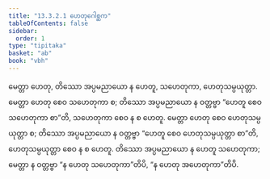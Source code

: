 ```yaml
---
title: "13.3.2.1 ဟေတုဂေါစ္ဆက"
tableOfContents: false
sidebar:
  order: 1
type: "tipitaka"
basket: "ab"
book: "vbh"
---
```



<DynamicBreadcrumb />

<Division number="702" book="vbh">

<Paragraph number="2054" book="vbh">
မေတ္တာ ဟေတု, တိဿော အပ္ပမညာယော န ဟေတူ, သဟေတုကာ, ဟေတုသမ္ပယုတ္တာ. မေတ္တာ ဟေတု စေဝ သဟေတုကာ စ; တိဿော အပ္ပမညာယော န ဝတ္တဗ္ဗာ “ဟေတူ စေဝ သဟေတုကာ စာ”တိ, သဟေတုကာ စေဝ န စ ဟေတူ. မေတ္တာ ဟေတု စေဝ ဟေတုသမ္ပယုတ္တာ စ; တိဿော အပ္ပမညာယော န ဝတ္တဗ္ဗာ “ဟေတူ စေဝ ဟေတုသမ္ပယုတ္တာ စာ”တိ, ဟေတုသမ္ပယုတ္တာ စေဝ န စ ဟေတူ. တိဿော အပ္ပမညာယော န ဟေတူ သဟေတုကာ; မေတ္တာ န ဝတ္တဗ္ဗာ “န ဟေတု သဟေတုကာ”တိပိ, “န ဟေတု အဟေတုကာ”တိပိ.
</Paragraph>
</Division>